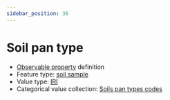 ```yaml
---
sidebar_position: 36
---
```



# Soil pan type

- [Observable property](/viewers/dawe-vocabs?uri=https://linked.data.gov.au/def/nrm/084ba6fb-0cfd-48a1-bf00-e91c9bc0cea0) definition
- Feature type: [soil sample](http://linked.data.gov.au/def/tern-cv/06461021-a6c2-4175-9651-23653c2b9116)
- Value type: [IRI](https://w3id.org/tern/ontologies/tern/IRI)
- Categorical value collection: [Soils pan types codes](/viewers/dawe-vocabs?uri=https://linked.data.gov.au/def/nrm/995adb71-6439-4cd3-9ece-bb87a8a217c0)

<Example protocolModule="soil-pit-characterization" observableProperty="https://linked.data.gov.au/def/nrm/084ba6fb-0cfd-48a1-bf00-e91c9bc0cea0" />
